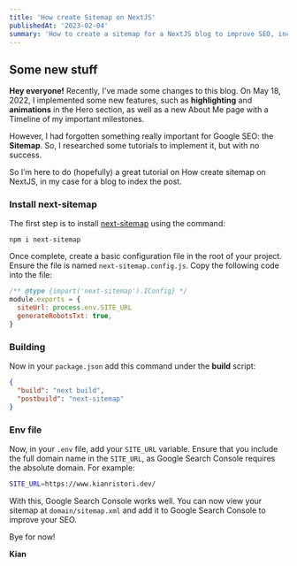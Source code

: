 ```yaml
---
title: 'How create Sitemap on NextJS'
publishedAt: '2023-02-04'
summary: 'How to create a sitemap for a NextJS blog to improve SEO, including installing the next-sitemap package, adding a command to the package.json file, and adding the site URL to the .env file.'
---
```

## Some new stuff

**Hey everyone!** Recently, I've made some changes to this blog. On May 18, 2022, I implemented some new features, such as **highlighting** and **animations** in the Hero section, as well as a new About Me page with a Timeline of my important milestones.

However, I had forgotten something really important for Google SEO: the **Sitemap**. So, I researched some tutorials to implement it, but with no success.

So I’m here to do (hopefully) a great tutorial on How create sitemap on NextJS, in my case for a blog to index the post.

### Install ****next-sitemap****

The first step is to install [next-sitemap](https://www.npmjs.com/package/next-sitemap#installation) using the command:

```
npm i next-sitemap
```

Once complete, create a basic configuration file in the root of your project. Ensure the file is named `next-sitemap.config.js`. Copy the following code into the file:

```js title="next-sitemap.config.js" showLineNumbers
/** @type {import('next-sitemap').IConfig} */
module.exports = {
  siteUrl: process.env.SITE_URL
  generateRobotsTxt: true,
}
```

### Building

Now in your `package.json` add this command under the **********build********** script:

```json title="package.json" {2}
{
  "build": "next build",
  "postbuild": "next-sitemap"
}
```

### Env file

Now, in your `.env` file, add your `SITE_URL` variable. Ensure that you include the full domain name in the `SITE_URL`, as Google Search Console requires the absolute domain. For example:

```bash title=".env" {1}
SITE_URL=https://www.kianristori.dev/
```

With this, Google Search Console works well. You can now view your sitemap at `domain/sitemap.xml` and add it to Google Search Console to improve your SEO.

Bye for now!

**Kian**
